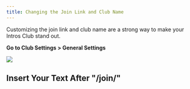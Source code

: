 ```yaml
---
title: Changing the Join Link and Club Name
---
```


Customizing the join link and club name are a strong way to make your Intros Club stand out.

**Go to Club Settings > General Settings**

![](/images/customizing-intros-club-1.png)

Insert Your Text After "/join/"
-------------------------------
